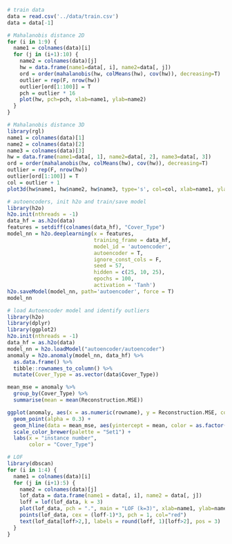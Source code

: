 ```r
# train data
data = read.csv('../data/train.csv')
data = data[-1]
```

```r
# Mahalanobis distance 2D
for (i in 1:9) {
  name1 = colnames(data)[i]
  for (j in (i+1):10) {
    name2 = colnames(data)[j]
    hw = data.frame(name1=data[, i], name2=data[, j])
    ord = order(mahalanobis(hw, colMeans(hw), cov(hw)), decreasing=T)
    outlier = rep(F, nrow(hw))
    outlier[ord[1:100]] = T
    pch = outlier * 16
    plot(hw, pch=pch, xlab=name1, ylab=name2)
  }
}
```
```r
# Mahalanobis distance 3D
library(rgl)
name1 = colnames(data)[1]
name2 = colnames(data)[2]
name3 = colnames(data)[3]
hw = data.frame(name1=data[, 1], name2=data[, 2], name3=data[, 3])
ord = order(mahalanobis(hw, colMeans(hw), cov(hw)), decreasing=T)
outlier = rep(F, nrow(hw))
outlier[ord[1:100]] = T
col = outlier + 1
plot3d(hw$name1, hw$name2, hw$name3, type='s', col=col, xlab=name1, ylab=name2, zlab=name3)

```

```r
# autoencoders, init h2o and train/save model
library(h2o)
h2o.init(nthreads = -1)
data_hf = as.h2o(data)
features = setdiff(colnames(data_hf), "Cover_Type")
model_nn = h2o.deeplearning(x = features, 
                            training_frame = data_hf, 
                            model_id = 'autoencoder',
                            autoencoder = T,
                            ignore_const_cols = F,
                            seed = 57,
                            hidden = c(25, 10, 25),
                            epochs = 100,
                            activation = 'Tanh')
h2o.saveModel(model_nn, path='autoencoder', force = T)
model_nn
```

```r
# load Autoencoder model and identify outliers
library(h2o)
library(dplyr)
library(ggplot2)
h2o.init(nthreads = -1)
data_hf = as.h2o(data)
model_nn = h2o.loadModel("autoencoder/autoencoder")
anomaly = h2o.anomaly(model_nn, data_hf) %>%
  as.data.frame() %>%
  tibble::rownames_to_column() %>%
  mutate(Cover_Type = as.vector(data$Cover_Type))

mean_mse = anomaly %>%
  group_by(Cover_Type) %>%
  summarise(mean = mean(Reconstruction.MSE))

ggplot(anomaly, aes(x = as.numeric(rowname), y = Reconstruction.MSE, color = as.factor(Cover_Type))) +
  geom_point(alpha = 0.3) +
  geom_hline(data = mean_mse, aes(yintercept = mean, color = as.factor(Cover_Type))) +
  scale_color_brewer(palette = "Set1") +
  labs(x = "instance number",
       color = "Cover_Type")

```

```r
# LOF
library(dbscan)
for (i in 1:4) {
  name1 = colnames(data)[i]
  for (j in (i+1):5) {
    name2 = colnames(data)[j]
    lof_data = data.frame(name1 = data[, i], name2 = data[, j])
    loff = lof(lof_data, k = 3)
    plot(lof_data, pch = ".", main = "LOF (k=3)", xlab=name1, ylab=name2)
    points(lof_data, cex = (loff-1)*3, pch = 1, col="red")
    text(lof_data[loff>2,], labels = round(loff, 1)[loff>2], pos = 3)
  }
}
```


